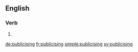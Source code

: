 ==English==

===Verb===
{{head|en|present participle}}

# {{present participle of|publicise|lang=en|nocat=1}}

[[de:publicising]]
[[fr:publicising]]
[[simple:publicising]]
[[sv:publicising]]